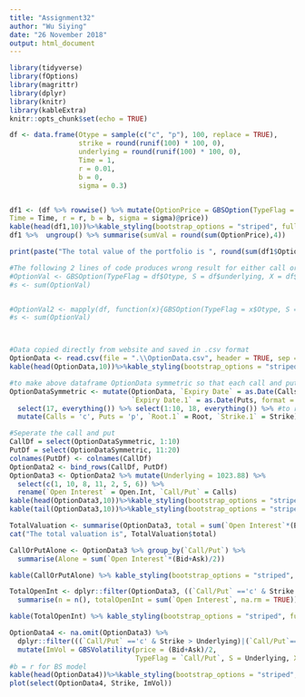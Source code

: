 ```yaml
---
title: "Assignment32"
author: "Wu Siying"
date: "26 November 2018"
output: html_document
---
```


```r
library(tidyverse)
library(fOptions)
library(magrittr)
library(dplyr)
library(knitr)
library(kableExtra)
knitr::opts_chunk$set(echo = TRUE)
```
```r


df <- data.frame(Otype = sample(c("c", "p"), 100, replace = TRUE),
                 strike = round(runif(100) * 100, 0),
                 underlying = round(runif(100) * 100, 0),
                 Time = 1,
                 r = 0.01,
                 b = 0,
                 sigma = 0.3)


df1 <- (df %>% rowwise() %>% mutate(OptionPrice = GBSOption(TypeFlag = Otype, S = underlying, X = strike,
Time = Time, r = r, b = b, sigma = sigma)@price))
kable(head(df1,10))%>%kable_styling(bootstrap_options = "striped", full_width = F)
df1 %>%  ungroup() %>% summarise(sumVal = round(sum(OptionPrice),4))

print(paste("The total value of the portfolio is ", round(sum(df1$OptionPrice),4)))

#The following 2 lines of code produces wrong result for either call or put
#OptionVal <- GBSOption(TypeFlag = df$Otype, S = df$underlying, X = df$strike, Time = df$Time, r = df$r, b = df$b, sigma = df$sigma)@price
#s <- sum(OptionVal)


#OptionVal2 <- mapply(df, function(x){GBSOption(TypeFlag = x$Otype, S = x$underlying, X = x$strike, Time = x$Time, r = x$r, b = x$b, sigma = x$sigma)@price})
#s <- sum(OptionVal)



#Data copied directly from website and saved in .csv format
OptionData <- read.csv(file = ".\\OptionData.csv", header = TRUE, sep = ",")
kable(head(OptionData,10))%>%kable_styling(bootstrap_options = "striped", full_width = F)

#to make above dataframe OptionData symmetric so that each call and put can be seperated into two rows 
OptionDataSymmetric <- mutate(OptionData, `Expiry Date` = as.Date(Calls, format = "%b %d, %Y"), 
                              `Expiry Date.1` = as.Date(Puts, format = "%b %d, %Y")) %>% 
  select(17, everything()) %>% select(1:10, 18, everything()) %>% #to rearrange the Expiry date columns
  mutate(Calls = 'c', Puts = 'p', `Root.1` = Root, `Strike.1` = Strike)

#Seperate the call and put
CallDf = select(OptionDataSymmetric, 1:10)
PutDf = select(OptionDataSymmetric, 11:20)
colnames(PutDf) <- colnames(CallDf)
OptionData2 <- bind_rows(CallDf, PutDf)
OptionData3 <- OptionData2 %>% mutate(Underlying = 1023.88) %>% 
  select(c(1, 10, 8, 11, 2, 5, 6)) %>%
  rename(`Open Interest` = Open.Int, `Call/Put` = Calls)
kable(head(OptionData3,10))%>%kable_styling(bootstrap_options = "striped", full_width = F)
kable(tail(OptionData3,10))%>%kable_styling(bootstrap_options = "striped", full_width = F)

TotalValuation <- summarise(OptionData3, total = sum(`Open Interest`*(Bid+Ask)/2))
cat("The total valuation is", TotalValuation$total)

CallOrPutAlone <- OptionData3 %>% group_by(`Call/Put`) %>%
  summarise(Alone = sum(`Open Interest`*(Bid+Ask)/2))

kable(CallOrPutAlone) %>% kable_styling(bootstrap_options = "striped", full_width = F)

TotalOpenInt <- dplyr::filter(OptionData3, ((`Call/Put` =='c' & Strike <= Underlying)|(`Call/Put`=='p' & Strike >= Underlying))) %>%
  summarise(n = n(), totalOpenInt = sum(`Open Interest`, na.rm = TRUE))

kable(TotalOpenInt) %>% kable_styling(bootstrap_options = "striped", full_width = F)

OptionData4 <- na.omit(OptionData3) %>%
  dplyr::filter(((`Call/Put` =='c' & Strike > Underlying)|(`Call/Put`=='p' & Strike < Underlying))) %>% rowwise() %>%
  mutate(ImVol = GBSVolatility(price = (Bid+Ask)/2, 
                               TypeFlag = `Call/Put`, S = Underlying, X = Strike, Time = as.numeric((`Expiry Date` - as.Date("2018-11-23")))/365, r = 0.03, b = 0.03))
#b = r for BS model
kable(head(OptionData4))%>%kable_styling(bootstrap_options = "striped", full_width = F)
plot(select(OptionData4, Strike, ImVol))  
```